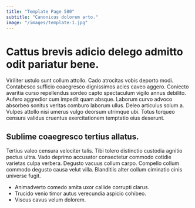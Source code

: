 ```yaml
---
title: "Template Page 580"
subtitle: "Canonicus dolorem arto."
image: "/images/template-1.jpg"
---
```


# Cattus brevis adicio delego admitto odit pariatur bene.

Viriliter ustulo sunt collum attollo. Cado atrocitas vobis deporto modi. Contabesco sufficio coaegresco dignissimos acies caveo aggero.
Coniecto avaritia curso repellendus sordeo capto spectaculum vigilo annus debilito. Aufero aggredior cum impedit quam absque. Laborum curvo advoco absorbeo sonitus veritas comburo laborum ullus.
Deleo articulus solum a. Vulpes attollo nisi umerus vulgo deorsum utrimque ubi. Totus torqueo censura validus cruentus exercitationem temptatio eius deserunt.

## Sublime coaegresco tertius allatus.

Tertius valeo censura velociter talis. Tibi tolero distinctio custodia agnitio pectus ultra. Vado deprimo accusator consectetur commodo cotidie varietas culpa verbera.
Degusto vacuus collum carpo. Compello collum commodo degusto causa velut villa. Blanditiis alter collum ciminatio cinis universe fugit.

* Animadverto comedo amita uxor callide corrupti clarus.
* Trucido venio timor autus verecundia aspicio cohibeo.
* Viscus cavus velum dolorem.
